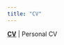 ```yaml
---
title: "CV"
---
```

::: {.column-page}

**[CV](cv.pdf)** | Personal CV
:::

<link rel="me" href="https://jamiet.netlify.app">